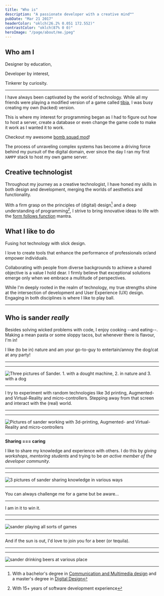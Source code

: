 ```yaml
---
title: "Who is"
description: "A passionate developer with a creative mind™"
pubDate: "Mar 21 2017"
headerColor: "oklch(26.2% 0.051 172.552)"
contrastColor: "oklch(87% 0 0)"
heroImage: "/page/about/me.jpeg"
---
```


## Who am I
Designer by education,

Developer by interest,

Tinkerer by curiosity.

---

I have always been captivated by the world of technology. While all my friends were playing a modified version of a game called [tibia](https://otservlist.org), I was busy creating my own (hacked) version.

This is where my interest for programming began as I had to figure out how to host a server, create a database or even change the game code to make it work as I wanted it to work.

Checkout my awesome [bomb squad mod](https://otland.net/threads/bombsquad-9-6.187509)!

The process of unraveling complex systems has become a driving force behind my pursuit of the digital domain, ever since the day I ran my first `XAMPP` stack to host my own game server.

## Creative technologist
Throughout my journey as a creative technologist, I have honed my skills in both design and development, merging the worlds of aesthetics and functionality.

With a firm grasp on the principles of (digital) design[^1] and a deep understanding of programming[^2], I strive to bring innovative ideas to life with the [form follows function](https://en.wikipedia.org/wiki/Form_follows_function#:~:text=Form%20follows%20function%20is%20a,its%20intended%20function%20or%20purpose.) mantra.

[^1]: With a bachelor's degree in [Communication and Multimedia design](https://www.cmd-amsterdam.nl) and a master's degree in [Digital Design](https://www.masterdigitaldesign.com/alumni/sander-boer)
[^2]: With 15+ years of software development experience

## What I like to do
Fusing hot technology with slick design.

I love to create tools that enhance the performance of professionals or/and empower individuals.

Collaborating with people from diverse backgrounds to achieve a shared objective is a value I hold dear. I firmly believe that exceptional solutions emerge only when we embrace a multitude of perspectives.

While I'm deeply rooted in the realm of technology, my true strengths shine at the intersection of development and User Experience (UX) design. Engaging in both disciplines is where I like to play ball.


---
## Who is sander _really_
Besides solving wicked problems with code, I enjoy cooking --and eating--. Making a mean pasta or some sloppy tacos, but whenever there is flavour, I'm in!

I like (to be in) nature and am your go-to-guy to entertain/annoy the dog/cat at any party!

---
---
![Three pictures of Sander. 1. with a dought machine, 2. in nature and 3. with a dog](/page/about/me_1.png)

---
I try to experiment with random technologies like 3d printing, Augmented- and Virtual-Reality and micro-controllers. Stepping away from that screen and interact with the (real) world.

---
---
![Pictures of sander working with 3d-printing, Augmented- and Virtual-Reality and micro-controllers](/page/about/technologies.png)

---
**Sharing === caring**

I like to share my knowledge and experience with others. I do this by _giving workshops_, _mentoring students_ and trying to be _an active member of the developer community_.

---
---
![3 pictures of sander sharing knowledge in various ways](/page/about/sharing.png)

---
You can always challenge me for a game but be aware...

---

I am in it to win it.

---
---
![sander playing all sorts of games](/page/about/games.png)

---
And if the sun is out, I'd love to join you for a beer (or tequila).

---
---
![sander drinking beers at various place](/page/about/beer.png)
